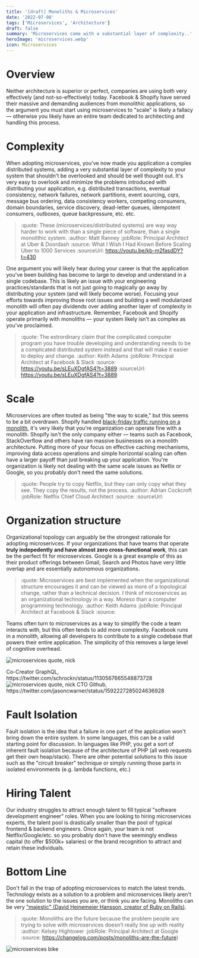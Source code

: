 ```yaml
---
title: '[draft] Monoliths & Microservices'
date: '2022-07-08'
tags: ['Microservices', 'Architecture']
draft: false
summary: 'Microservices come with a substantial layer of complexity..'
heroImage: 'microservices.webp'
icon: Microservices
---
```


# Overview

Neither architecture is superior or perfect, companies are using both very effectively (and not-so-effectively) today. Facebook & Shopify have served their massive and demanding audiences from monolithic applications, so the argument you must start using microservices to "scale" is likely a fallacy — otherwise you likely have an entire team dedicated to architecting and handling this process.

# Complexity

When adopting microservices, you've now made you application a complex distributed systems, adding a very substantial layer of complexity to your system that shouldn't be overlooked and should be well thought out. It's very easy to overlook and minimize the problems introduced with distributing your application, e.g. distributed transactions, eventual consistency, network failures, network partitions, event sourcing, cqrs, message bus ordering, data consistency workers, competing consumers, domain boundaries, service discovery, dead-letter queues, idempotent consumers, outboxes, queue backpressure, etc. etc.

> :quote: These (microservices/distributed systems) are way way harder to work with than a single piece of software, than a single monolithic system.
> :author: Matt Ranney
> :jobRole: Principal Architect at Uber & Doordash
> :source: What I Wish I Had Known Before Scaling Uber to 1000 Services
> :sourceUrl: https://youtu.be/kb-m2fasdDY?t=430

One argument you will likely hear during your career is that the application you've been building has become to large to develop and understand in a single codebase. This is likely an issue with your engineering practices/standards that is not just going to magically go away by distributing your system (and will likely become worse). Focusing your efforts towards improving those root issues and building a well modularized monolith will often pay dividends over adding another layer of complexity in your application and infrastructure. Remember, Facebook and Shopify operate primarily with monoliths — your system likely isn't as complex as you've proclaimed.

> :quote: The extrordinary claim that the complicated computer program you have trouble developing and understanding needs to be a complicated distributed system instead and that will make it easier to deploy and change.
> :author: Keith Adams
> :jobRole: Principal Architect at Facebook & Slack
> :source: https://youtu.be/sLEuXDgfAS4?t=3889
> :sourceUrl: https://youtu.be/sLEuXDgfAS4?t=3889

# Scale

Microservices are often touted as being "the way to scale," but this seems to be a bit overdrawn. Shopify handled [black-friday traffic running on a monolith](https://twitter.com/ShopifyEng/status/1465806691543531525), it's very likely that you're organization can operate fine with a monolith. Shopify isn't the only company either — teams such as Facebook, StackOverflow and others have ran massive businesses on a monolith architecture. Putting more of your focus on effective caching mechanisms, improving data access operations and simple horizontal scaling can often have a larger payoff than just breaking up your application. You're organization is likely not dealing with the same scale issues as Netlix or Google, so you probably don't need the same solutions.

> :quote: People try to copy Netflix, but they can only copy what they see. They copy the results, not the process.
> :author: Adrian Cockcroft
> :jobRole: Netflix Chief Cloud Architect
> :source:
> :sourceUrl:

# Organization structure

Organizational topology can arguably be the strongest rationale for adopting microserivces. If your organizations that have teams that operate **truly indepedently and have almost zero cross-functional work**, this can be the perfect fit for microservices. Google is a great example of this as their product offerings between Gmail, Search and Photos have very little overlap and are essentially autonomous organizations.

> :quote: Microservices are best implemented when the organizational structure encourages it and can be viewed as more of a topological change, rather than a technical decision. I think of microservices as an organizational technology in a way. Moreso than a computer programming technology.
> :author: Keith Adams
> :jobRole: Principal Architect at Facebook & Slack
> :source:

Teams often turn to microservices as a way to simplify the code a team interacts with, but this often tends to add more complexity. Facebook runs in a monolith, allowing all developers to contribute to a single codebase that powers their entire application. The simplicity of this removes a large level of cognitive overhead.

<img
  src="/static/images/microservices-nick.png"
  alt="microservices quote, nick"
  class="rounded-lg h-72 mx-auto object-cover"
/>
<caption class="text-sm block">
  Co-Creator GraphQL, https://twitter.com/schrockn/status/1130567665548873728
</caption>
<img
  src="/static/images/jason-warner.png"
  alt="microservices quote, nick"
  class="rounded-lg h-72 mx-auto object-cover"
/>
<caption class="text-sm block">
  CTO Github, https://twitter.com/jasoncwarner/status/1592227285024636928
</caption>

# Fault Isolation

Fault isolation is the idea that a failure in one part of the application won't bring down the entire system. In some languages, this can be a valid starting point for discussion. In languages like PHP, you get a sort of inherent fault isolation because of the architecture of PHP (all web requests get their own heap/stack). There are other potential solutions to this issue such as the "circuit breaker" technique or simply running those parts in isolated environments (e.g. lambda functions, etc.)

# Hiring Talent

Our industry struggles to attract enough talent to fill typical "software development engineer" roles. When you are looking to hiring microservices experts, the talent pool is drastically smaller than the pool of typical frontend & backend engineers. Once again, your team is not Netflix/Google/etc. so you probably don't have the seemingly endless capital (to offer $500k+ salaries) or the brand recognition to attract and retain these individuals.

# Bottom Line

Don't fall in the trap of adopting microservices to match the latest trends. Technology exists as a solution to a problem and microservices likely aren't the one solution to the issues you are, or think you are facing. Monoliths can be very ["majestic" (David Heinemeier Hansson, creator of Ruby on Rails)](https://m.signalvnoise.com/the-majestic-monolith/).

> :quote: Monoliths are the future because the problem people are trying to solve with microservices doesn’t really line up with reality
> :author: Kelsey Hightower
> :jobRole: Principal Architect at Google
> :source: https://changelog.com/posts/monoliths-are-the-future)

<img
  src="/static/images/microservices-bike.webp"
  alt="microservices bike"
  className="rounded-lg h-60 w-full object-cover"
/>
